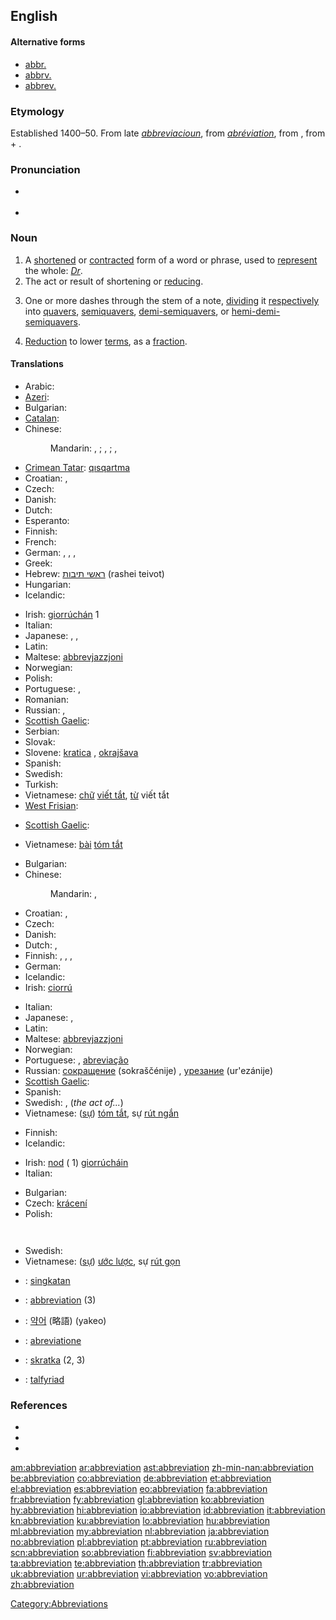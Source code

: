 {{wikisource1911Enc|Abbreviation}}
{{wikipedia}}
{{selfref|For abbreviations in Wiktionary, see [[:Category:Abbreviations]]}}
==English==

====Alternative forms====
* [[abbr.]]
* [[abbrv.]]
* [[abbrev.]]

===Etymology===
Established 1400–50. From late {{etyl|enm}} ''[[abbreviacioun]]'', from {{etyl|frm}} ''[[abréviation]]'', from {{etyl|LL.}} {{term|abbreviatio|abbreviātiō||lang=la}}, from {{term|ab||from|lang=la}} + {{term|abbrevio|abbreviō|shorten, abridge|lang=la}}.

===Pronunciation===
* {{a|RP}} {{IPA|/əˌbriːviˈeɪʃən/}}
* {{rhymes|eɪʃən}}

===Noun===
{{en-noun}}

# A [[shorten]]ed or [[contract]]ed form of a word or phrase, used to [[represent]] the whole: ''[[Dr]]''.
# The act or result of shortening or [[reduce|reducing]].
# {{music}} One or more dashes through the stem of a note, [[dividing]] it [[respectively]] into [[quavers]], [[semiquavers]], [[demi-semiquavers]], or [[hemi-demi-semiquavers]].
# {{mathematics}} [[reduction|Reduction]] to lower [[term]]s, as a [[fraction]].

====Translations====
{{trans-top|shortened or contracted form of a word or phrase}}
* Arabic: {{t|ar|اختصار|m|tr=ikhtiSaar}}
* [[Azeri]]: {{t-|az|abbreviatura|xs=Azeri}}
* Bulgarian: {{t+|bg|абревиатура|f|tr=abreviatúra}}
* [[Catalan]]: {{t+|ca|abreviatura|f}}
* Chinese:
*: Mandarin: {{t-|cmn|縮寫|sc=Hani}}, {{t-|cmn|缩写|tr=suōxiě|sc=Hani}}; {{t|cmn|簡寫|sc=Hani}}, {{t|cmn|简写|tr=jiǎnxiě|sc=Hani}}; {{t-|cmn|略語|sc=Hani}}, {{t|cmn|略语|tr=lüèyǔ|sc=Hani}}
* [[Crimean Tatar]]: [[qısqartma]]
* Croatian: {{t-|hr|abrevijacija|f}}, {{t-|hr|kratica|f}}
* Czech: {{t+|cs|zkratka|f}}
* Danish: {{t+|da|forkortelse|c}}
* Dutch: {{t+|nl|afkorting|f}}
* Esperanto: {{t-|eo|mallongigo|xs=Esperanto}}
* Finnish: {{t+|fi|lyhenne}}
* French: {{t+|fr|abréviation|f}}
* German: {{t+|de|Abkürzung|f}}, {{t-|de|Kurzbezeichnung|f}}, {{t+|de|Kürzel|n}}, {{t+|de|Kurzform|f}}
* Greek: {{t+|el|συντομογραφία|f|tr=syntomografía}}
* Hebrew: [[ראשי תיבות]] (rashei teivot) {{m|p}}
* Hungarian: {{t+|hu|rövidítés}}
* Icelandic: {{t+|is|skammstöfun|f}}
{{trans-mid}}
* Irish: [[giorrúchán]] {{m}} 1
* Italian: {{t+|it|abbreviazione|f}}
* Japanese: {{t+|ja|略語|tr=りゃくご, ryakugo}}, {{t+|ja|略字|tr=ryakuji}}, {{t+|ja|略|tr=ryaku}}
* Latin: {{t-|la|abbreviatio|f|alt=abbreviātiō}}
* Maltese: [[abbrevjazzjoni]]
* Norwegian: {{t+|no|forkortelse|m}}
* Polish: {{t+|pl|skrót|m}}
* Portuguese: {{t+|pt|abreviatura|f}}, {{t+|pt|abreviação|f}}
* Romanian: {{t|ro|abreviere|f}}
* Russian: {{t+|ru|сокращение|n|tr=sokraščénije}}, {{t+|ru|аббревиатура|f|tr=abbreviatúra}}
* [[Scottish Gaelic]]: {{t-|gd|giorrachadh|m|xs=Scottish Gaelic}}
* Serbian: {{t|sr|скраћеница|f|tr=skraćenica|sc=Cyrl}}
* Slovak: {{t-|sk|skratka|f}}
* Slovene: [[kratica]] {{f}}, [[okrajšava]] {{f}}
* Spanish: {{t+|es|abreviatura|f}}
* Swedish: {{t+|sv|förkortning|c}}
* Turkish: {{t+|tr|kısaltma}}
* Vietnamese: [[chữ]] [[viết tắt]], [[từ]] viết tắt
* [[West Frisian]]: {{t+|fy|ôfkoarting|c|xs=West Frisian}}
{{trans-bottom}}

{{trans-top|abridged version of a document}}
* [[Scottish Gaelic]]: {{t-|gd|giorrachadh|m|xs=Scottish Gaelic}}
{{trans-mid}}
* Vietnamese: [[bài]] [[tóm tắt]]
{{trans-bottom}}

{{trans-top|act or result of shortening or reducing}}
* Bulgarian: {{t|bg|съкращаване, скъсяване}}
* Chinese:
*: Mandarin: {{t-|cmn|縮寫|sc=Hani}}, {{t-|cmn|缩写|tr=suōxiě|sc=Hani}}
* Croatian: {{t-|hr|abrevijacija|f}}, {{t-|hr|kratica|f}}
* Czech: {{t-|cs|zkrácení|n}}
* Danish: {{t+|da|forkortelse|c}}
* Dutch: {{t+|nl|afkorting|f}}, {{t+|nl|verkorting|f}}
* Finnish: {{t-|fi|lyhentäminen}}, {{t-|fi|lyhennös}}, {{t+|fi|lyhennelmä}}, {{t-|fi|lyhennys}}
* German: {{t+|de|Abkürzung|f}}
* Icelandic: {{t+|is|stytting|f}}
* Irish: [[ciorrú]] {{m}}
{{trans-mid}}
* Italian: {{t+|it|abbreviazione}}
* Japanese: {{t+|ja|省略|tr=shōryaku}}, {{t+|ja|短縮|tr=tanshuku}}
* Latin: {{t-|la|abbreviatio|f|alt=abbreviātiō}}
* Maltese: [[abbrevjazzjoni]]
* Norwegian: {{t-|no|forkorting|m|f}}
* Portuguese: {{t+|pt|abreviatura|f}}, [[abreviação]] {{f}}
* Russian: [[сокрaщение]] (sokraščénije) {{n}}, [[урезание]] (ur'ezánije) {{n}}
* [[Scottish Gaelic]]: {{t-|gd|giorrachadh|m|xs=Scottish Gaelic}}
* Spanish: {{t+|es|abreviación|f}}
* Swedish: {{t+|sv|förkortning|c}}, {{t|sv|förkortande|n}} (''the act of...'')
* Vietnamese: ([[sự]]) [[tóm tắt]], sự [[rút ngắn]]
{{trans-bottom}}

{{trans-top|music: one or more dashes through the stem of a note}}
* Finnish: {{t-|fi|lyhennysmerkki}}
* Icelandic: {{t+|is|stytting|f}}
{{trans-mid}}
* Irish: [[nod]] ({{m}} 1) [[giorrúchán|giorrúcháin]]
* Italian: {{t+|it|abbreviazione}}
{{trans-bottom}}

{{trans-top|mathematics: reduction to lower terms}}
* Bulgarian: {{t|bg|съкращаване}}
* Czech: [[krácení]]
* Polish: {{t|pl|redukcja|f}}<br />
  {{t|pl|skracanie|n}}
{{trans-mid}}
* Swedish: {{t+|sv|förkortning|c}}
* Vietnamese: ([[sự]]) [[ước lược]], sự [[rút gọn]]
{{trans-bottom}}

{{checktrans-top}}
* {{ttbc|Indonesian}}: [[singkat]]an
* {{ttbc|Interlingua}}: [[#Interlingua|abbreviation]] (3)
* {{ttbc|Korean}}: [[약어]] (略語) (yakeo)
{{trans-mid}}
* {{ttbc|Novial}}: [[abreviatione]]
* {{ttbc|Slovak}}: [[skratka]] {{f}} (2, 3)
* {{ttbc|Welsh}}: [[talfyriad]] {{m}}
{{trans-bottom}}

===References===
* {{R:American Heritage 2000|abbreviation}}
* {{R:Dictionary.com|abbreviation}}
* {{R:WordNet 2003|abbreviation}}

[[Category:Abbreviations]]

[[am:abbreviation]]
[[ar:abbreviation]]
[[ast:abbreviation]]
[[zh-min-nan:abbreviation]]
[[be:abbreviation]]
[[co:abbreviation]]
[[de:abbreviation]]
[[et:abbreviation]]
[[el:abbreviation]]
[[es:abbreviation]]
[[eo:abbreviation]]
[[fa:abbreviation]]
[[fr:abbreviation]]
[[fy:abbreviation]]
[[gl:abbreviation]]
[[ko:abbreviation]]
[[hy:abbreviation]]
[[hi:abbreviation]]
[[io:abbreviation]]
[[id:abbreviation]]
[[it:abbreviation]]
[[kn:abbreviation]]
[[ku:abbreviation]]
[[lo:abbreviation]]
[[hu:abbreviation]]
[[ml:abbreviation]]
[[my:abbreviation]]
[[nl:abbreviation]]
[[ja:abbreviation]]
[[no:abbreviation]]
[[pl:abbreviation]]
[[pt:abbreviation]]
[[ru:abbreviation]]
[[scn:abbreviation]]
[[so:abbreviation]]
[[fi:abbreviation]]
[[sv:abbreviation]]
[[ta:abbreviation]]
[[te:abbreviation]]
[[th:abbreviation]]
[[tr:abbreviation]]
[[uk:abbreviation]]
[[ur:abbreviation]]
[[vi:abbreviation]]
[[vo:abbreviation]]
[[zh:abbreviation]]